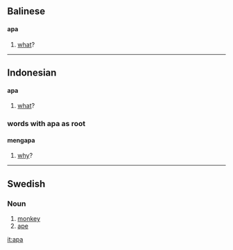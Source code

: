 ==Balinese==
====apa====
# [[what]]?

----

==Indonesian==
====apa====
# [[what]]?

===words with apa as root===
====mengapa====
# [[why]]?

----

==Swedish==
===Noun===

# [[monkey]]
# [[ape]]

[[it:apa]]